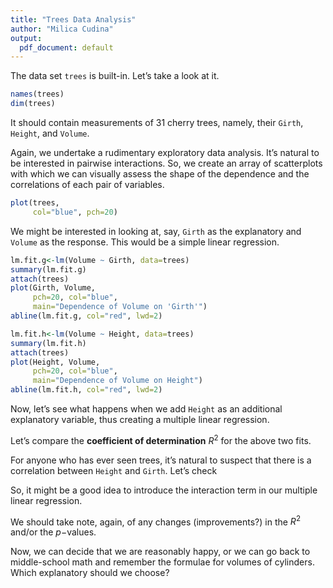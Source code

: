 ```yaml
---
title: "Trees Data Analysis"
author: "Milica Cudina"
output:
  pdf_document: default
---
```


The data set `trees` is built-in. Let's take a look at it. 

```r
names(trees)
dim(trees)
```

It should contain measurements of $31$ cherry trees, namely, their `Girth`, `Height`, and `Volume`. 



Again, we undertake a rudimentary exploratory data analysis. It's natural to be interested in pairwise interactions. So, we create an array of scatterplots with which we can visually assess the shape of the dependence and the correlations of each pair of variables.

```r
plot(trees,
     col="blue", pch=20)
```

We might be interested in looking at, say, `Girth` as the explanatory and `Volume` as the response. This would be a simple linear regression. 

```r
lm.fit.g<-lm(Volume ~ Girth, data=trees)
summary(lm.fit.g)
attach(trees)
plot(Girth, Volume, 
     pch=20, col="blue",
     main="Dependence of Volume on 'Girth'")
abline(lm.fit.g, col="red", lwd=2)

lm.fit.h<-lm(Volume ~ Height, data=trees)
summary(lm.fit.h)
attach(trees)
plot(Height, Volume, 
     pch=20, col="blue",
     main="Dependence of Volume on Height")
abline(lm.fit.h, col="red", lwd=2)
```


Now, let's see what happens when we add `Height` as an additional explanatory variable, thus creating a multiple linear regression. 

Let's compare the **coefficient of determination** $R^2$ for the above two fits. 

For anyone who has ever seen trees, it's natural to suspect that there is a correlation between `Height` and `Girth`. Let's check

So, it might be a good idea to introduce the interaction term in our multiple linear regression. 

We should take note, again, of any changes (improvements?) in the $R^2$ and/or the $p-$values. 

Now, we can decide that we are reasonably happy, or we can go back to middle-school math and remember the formulae for volumes of cylinders. Which explanatory should we choose? 


